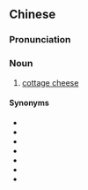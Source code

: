 {{also|软白干酪}}
==Chinese==
{{zh-forms|s=软白干酪|type=112}}

===Pronunciation===
{{zh-pron
|m=ruǎnbái gān酪
|cat=n
}}

===Noun===
{{zh-noun}}

# [[cottage cheese]]

====Synonyms====
* {{zh-l|白乾酪}}
* {{zh-l|白軟乾酪}}
* {{zh-l|農家乾酪}}
* {{zh-l|農家乳酪}}
* {{zh-l|鬆軟乾酪}}
* {{zh-l|鮮乾酪}}
* {{zh-l|鄉村奶酪}}

{{zh-cat|Cheeses}}